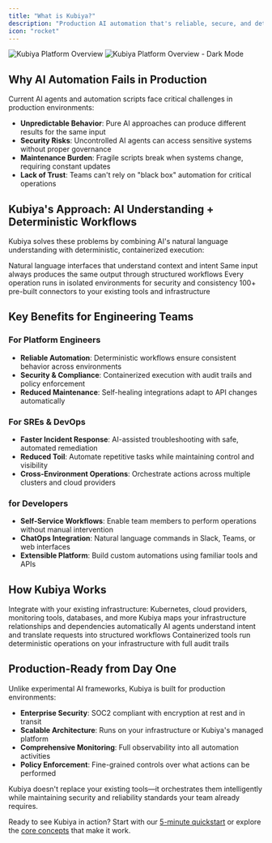 ```yaml
---
title: "What is Kubiya?"
description: "Production AI automation that's reliable, secure, and deterministic"
icon: "rocket"
---
```


<img
  className="block dark:hidden"
  src="/assets/images/task_dashboard_main_interface.png"
  alt="Kubiya Platform Overview"
/>
<img
  className="hidden dark:block"
  src="/assets/images/task_dashboard_dark_theme.png"
  alt="Kubiya Platform Overview - Dark Mode"
/>

## Why AI Automation Fails in Production

Current AI agents and automation scripts face critical challenges in production environments:

- **Unpredictable Behavior**: Pure AI approaches can produce different results for the same input
- **Security Risks**: Uncontrolled AI agents can access sensitive systems without proper governance  
- **Maintenance Burden**: Fragile scripts break when systems change, requiring constant updates
- **Lack of Trust**: Teams can't rely on "black box" automation for critical operations

## Kubiya's Approach: AI Understanding + Deterministic Workflows

Kubiya solves these problems by combining AI's natural language understanding with deterministic, containerized execution:

<CardGroup cols={2}>
  <Card
    title="AI Understanding"
    icon="brain"
    color="#6366f1"
  >
    Natural language interfaces that understand context and intent
  </Card>
  <Card
    title="Deterministic Execution"
    icon="gear"
    color="#8b5cf6"
  >
    Same input always produces the same output through structured workflows
  </Card>
  <Card
    title="Container Isolation"
    icon="box"
    color="#4f46e5"
  >
    Every operation runs in isolated environments for security and consistency
  </Card>
  <Card
    title="Rich Integrations"
    icon="plug"
    color="#6366f1"
  >
    100+ pre-built connectors to your existing tools and infrastructure
  </Card>
</CardGroup>

## Key Benefits for Engineering Teams

### For Platform Engineers
- **Reliable Automation**: Deterministic workflows ensure consistent behavior across environments
- **Security & Compliance**: Containerized execution with audit trails and policy enforcement
- **Reduced Maintenance**: Self-healing integrations adapt to API changes automatically

### For SREs & DevOps
- **Faster Incident Response**: AI-assisted troubleshooting with safe, automated remediation
- **Reduced Toil**: Automate repetitive tasks while maintaining control and visibility  
- **Cross-Environment Operations**: Orchestrate actions across multiple clusters and cloud providers

### for Developers
- **Self-Service Workflows**: Enable team members to perform operations without manual intervention
- **ChatOps Integration**: Natural language commands in Slack, Teams, or web interfaces
- **Extensible Platform**: Build custom automations using familiar tools and APIs

## How Kubiya Works

<Steps>
  <Step title="Connect Your Tools">
    Integrate with your existing infrastructure: Kubernetes, cloud providers, monitoring tools, databases, and more
  </Step>
  <Step title="Understand Your Context">
    Kubiya maps your infrastructure relationships and dependencies automatically
  </Step>
  <Step title="Process Natural Language">
    AI agents understand intent and translate requests into structured workflows
  </Step>
  <Step title="Execute Safely">
    Containerized tools run deterministic operations on your infrastructure with full audit trails
  </Step>
</Steps>

## Production-Ready from Day One

Unlike experimental AI frameworks, Kubiya is built for production environments:

- **Enterprise Security**: SOC2 compliant with encryption at rest and in transit
- **Scalable Architecture**: Runs on your infrastructure or Kubiya's managed platform
- **Comprehensive Monitoring**: Full observability into all automation activities
- **Policy Enforcement**: Fine-grained controls over what actions can be performed

<Note>
Kubiya doesn't replace your existing tools—it orchestrates them intelligently while maintaining security and reliability standards your team already requires.
</Note>

Ready to see Kubiya in action? Start with our [5-minute quickstart](/quickstart/get-started) or explore the [core concepts](/core-concepts/integrations) that make it work.